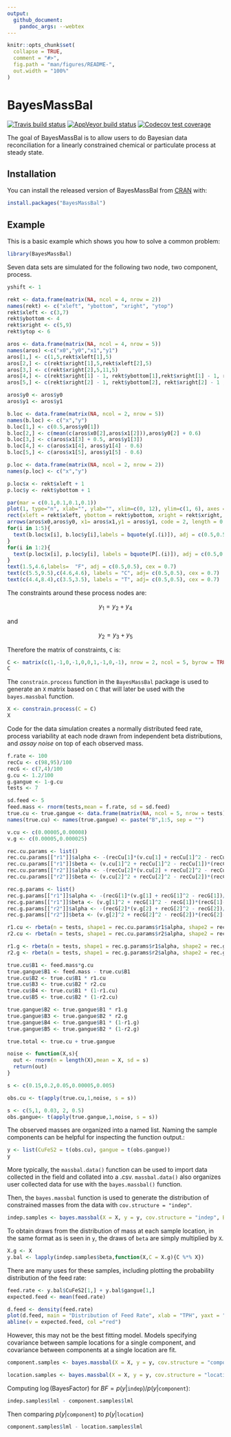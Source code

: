 ```yaml
---
output: 
  github_document:
    pandoc_args: --webtex
---
```


<!-- README.md is generated from README.Rmd. Please edit that file -->

```r
knitr::opts_chunk$set(
  collapse = TRUE,
  comment = "#>",
  fig.path = "man/figures/README-",
  out.width = "100%"
)
```
# BayesMassBal

<!-- badges: start -->
[![Travis build status](https://travis-ci.org/skoermer/BayesMassBal.svg?branch=master)](https://travis-ci.org/skoermer/BayesMassBal)
[![AppVeyor build status](https://ci.appveyor.com/api/projects/status/github/skoermer/BayesMassBal?branch=master&svg=true)](https://ci.appveyor.com/project/skoermer/BayesMassBal)
[![Codecov test coverage](https://codecov.io/gh/skoermer/BayesMassBal/branch/master/graph/badge.svg)](https://codecov.io/gh/skoermer/BayesMassBal?branch=master)
<!-- badges: end -->

The goal of BayesMassBal is to allow users to do Bayesian data reconciliation for a linearly constrained chemical or particulate process at steady state.

## Installation

You can install the released version of BayesMassBal from [CRAN](https://CRAN.R-project.org) with:

``` r
install.packages("BayesMassBal")
```

## Example

This is a basic example which shows you how to solve a common problem:

```r
library(BayesMassBal)
```

Seven data sets are simulated for the following two node, two component, process.

```r

yshift <- 1

rekt <- data.frame(matrix(NA, ncol = 4, nrow = 2))
names(rekt) <- c("xleft", "ybottom", "xright", "ytop")
rekt$xleft <- c(3,7)
rekt$ybottom <- 4
rekt$xright <- c(5,9)
rekt$ytop <- 6

aros <- data.frame(matrix(NA, ncol = 4, nrow = 5))
names(aros) <-c("x0","y0","x1","y1")
aros[1,] <- c(1,5,rekt$xleft[1],5)
aros[2,] <- c(rekt$xright[1],5,rekt$xleft[2],5)
aros[3,] <- c(rekt$xright[2],5,11,5)
aros[4,] <- c(rekt$xright[1] - 1, rekt$ybottom[1],rekt$xright[1] - 1, rekt$ybottom[1] - 2)
aros[5,] <- c(rekt$xright[2] - 1, rekt$ybottom[2], rekt$xright[2] - 1 , rekt$ybottom[2] - 2)

aros$y0 <- aros$y0
aros$y1 <- aros$y1

b.loc <- data.frame(matrix(NA, ncol = 2, nrow = 5))
names(b.loc) <- c("x","y")
b.loc[1,] <- c(0.5,aros$y0[1])
b.loc[2,] <- c(mean(c(aros$x0[2],aros$x1[2])),aros$y0[2] + 0.6)
b.loc[3,] <- c(aros$x1[3] + 0.5, aros$y1[3])
b.loc[4,] <- c(aros$x1[4], aros$y1[4] - 0.6)
b.loc[5,] <- c(aros$x1[5], aros$y1[5] - 0.6)

p.loc <- data.frame(matrix(NA, ncol = 2, nrow = 2))
names(p.loc) <- c("x","y")

p.loc$x <- rekt$xleft + 1
p.loc$y <- rekt$ybottom + 1

par(mar = c(0.1,0.1,0.1,0.1))
plot(1, type="n", xlab="", ylab="", xlim=c(0, 12), ylim=c(1, 6), axes = FALSE)
rect(xleft = rekt$xleft, ybottom = rekt$ybottom, xright = rekt$xright, ytop =rekt$ytop, col = "skyblue")
arrows(aros$x0,aros$y0, x1= aros$x1,y1 = aros$y1, code = 2, length = 0.1)
for(i in 1:5){
  text(b.loc$x[i], b.loc$y[i],labels = bquote(y[.(i)]), adj = c(0.5,0.5), cex = 1.2)
}
for(i in 1:2){
  text(p.loc$x[i], p.loc$y[i], labels = bquote(P[.(i)]), adj = c(0.5,0.5), cex = 1.2)
}
text(1.5,4.6,labels=  "F", adj = c(0.5,0.5), cex = 0.7)
text(c(5.5,9.5),c(4.6,4.6), labels = "C", adj= c(0.5,0.5), cex = 0.7)
text(c(4.4,8.4),c(3.5,3.5), labels = "T", adj= c(0.5,0.5), cex = 0.7)
```

The constraints around these process nodes are:

$$
y_1 = y_2 +y_4
$$

and

$$
y_2 = y_3 +y_5
$$

Therefore the matrix of constraints, `C` is:

```r
C <- matrix(c(1,-1,0,-1,0,0,1,-1,0,-1), nrow = 2, ncol = 5, byrow = TRUE)
C
```

The `constrain.process` function in the `BayesMassBal` package is used to generate an `X` matrix based on `C` that will later be used with the `bayes.massbal` function.

```r
X <- constrain.process(C = C)
X
```

Code for the data simulation creates a normally distributed feed rate, process variability at each node drawn from independent beta distributions, and *assay noise* on top of each observed mass.

```r
f.rate <- 100
recCu <- c(98,95)/100
recG <- c(7,4)/100
g.cu <- 1.2/100
g.gangue <- 1-g.cu
tests <- 7

sd.feed <- 5
feed.mass <- rnorm(tests,mean = f.rate, sd = sd.feed)
true.cu <- true.gangue <- data.frame(matrix(NA, ncol = 5, nrow = tests))
names(true.cu) <- names(true.gangue) <- paste("B",1:5, sep = "")

v.cu <- c(0.00005,0.00008)
v.g <- c(0.00005,0.000025)

rec.cu.params <- list()
rec.cu.params[["r1"]]$alpha <- -(recCu[1]*(v.cu[1] + recCu[1]^2 - recCu[1])/v.cu[1])
rec.cu.params[["r1"]]$beta <- (v.cu[1]^2 + recCu[1]^2 - recCu[1])*(recCu[1]-1)/v.cu[1]
rec.cu.params[["r2"]]$alpha <- -(recCu[2]*(v.cu[2] + recCu[2]^2 - recCu[2])/v.cu[2])
rec.cu.params[["r2"]]$beta <- (v.cu[2]^2 + recCu[2]^2 - recCu[2])*(recCu[2]-1)/v.cu[2]

rec.g.params <- list()
rec.g.params[["r1"]]$alpha <- -(recG[1]*(v.g[1] + recG[1]^2 - recG[1])/v.g[1])
rec.g.params[["r1"]]$beta <- (v.g[1]^2 + recG[1]^2 - recG[1])*(recG[1]-1)/v.g[1]
rec.g.params[["r2"]]$alpha <- -(recG[2]*(v.g[2] + recG[2]^2 - recG[2])/v.g[2])
rec.g.params[["r2"]]$beta <- (v.g[2]^2 + recG[2]^2 - recG[2])*(recG[2]-1)/v.g[2]

r1.cu <- rbeta(n = tests, shape1 = rec.cu.params$r1$alpha, shape2 = rec.cu.params$r1$beta)
r2.cu <- rbeta(n = tests, shape1 = rec.cu.params$r2$alpha, shape2 = rec.cu.params$r2$beta)

r1.g <- rbeta(n = tests, shape1 = rec.g.params$r1$alpha, shape2 = rec.g.params$r1$beta)
r2.g <- rbeta(n = tests, shape1 = rec.g.params$r2$alpha, shape2 = rec.g.params$r2$beta)

true.cu$B1 <- feed.mass*g.cu
true.gangue$B1 <- feed.mass - true.cu$B1
true.cu$B2 <- true.cu$B1 * r1.cu
true.cu$B3 <- true.cu$B2 * r2.cu
true.cu$B4 <- true.cu$B1 * (1-r1.cu)
true.cu$B5 <- true.cu$B2 * (1-r2.cu)

true.gangue$B2 <- true.gangue$B1 * r1.g
true.gangue$B3 <- true.gangue$B2 * r2.g
true.gangue$B4 <- true.gangue$B1 * (1-r1.g)
true.gangue$B5 <- true.gangue$B2 * (1-r2.g)

true.total <- true.cu + true.gangue

noise <- function(X,s){
  out <- rnorm(n = length(X),mean = X, sd = s)
  return(out)
}

s <- c(0.15,0.2,0.05,0.00005,0.005)

obs.cu <- t(apply(true.cu,1,noise, s = s))

s <- c(5,1, 0.03, 2, 0.5)
obs.gangue<- t(apply(true.gangue,1,noise, s = s))

```

The observed masses are organized into a named list.  Naming the sample components can be helpful for inspecting the function output.:

```r
y <- list(CuFeS2 = t(obs.cu), gangue = t(obs.gangue))
y
```

More typically, the `massbal.data()` function can be used to import data collected in the field and collated into a .csv.  `massbal.data()` also organizes user collected data for use with the `bayes.massbal()` function.

Then, the `bayes.massbal` function is used to generate the distribution of constrained masses from the data with `cov.structure = "indep"`.

```r
indep.samples <- bayes.massbal(X = X, y = y, cov.structure = "indep", BIT = c(100,3000,1), lml = TRUE)
```

To obtain draws from the distribution of mass at each sample location, in the same format as is seen in `y`, the draws of `beta` are simply multiplied by `X`.

```r
X.g <- X
y.bal <- lapply(indep.samples$beta,function(X,C = X.g){C %*% X})
```

There are many uses for these samples, including plotting the probability distribution of the feed rate:

```r
feed.rate <- y.bal$CuFeS2[1,] + y.bal$gangue[1,]
expected.feed <- mean(feed.rate)

d.feed <- density(feed.rate)
plot(d.feed, main = "Distribution of Feed Rate", xlab = "TPH", yaxt = "n", ylab = "")
abline(v = expected.feed, col ="red")
```

However, this may not be the best fitting model. Models specifying covariance between sample locations for a single component, and covariance between components at a single location are fit.

```r
component.samples <- bayes.massbal(X = X, y = y, cov.structure = "component", BIT = c(100,3000,1), lml = TRUE)

```
```r
location.samples <- bayes.massbal(X = X, y = y, cov.structure = "location", BIT = c(100,3000,1), lml = TRUE)
```

Computing $\log(\mathrm{Bayes Factor})$  for  $BF = p(y|\texttt{indep})/p(y|\texttt{component})$:

```r
indep.samples$lml - component.samples$lml
```

Then comparing $p(y|\texttt{component})$ to $p(y|\texttt{location})$

```r
component.samples$lml - location.samples$lml
```


